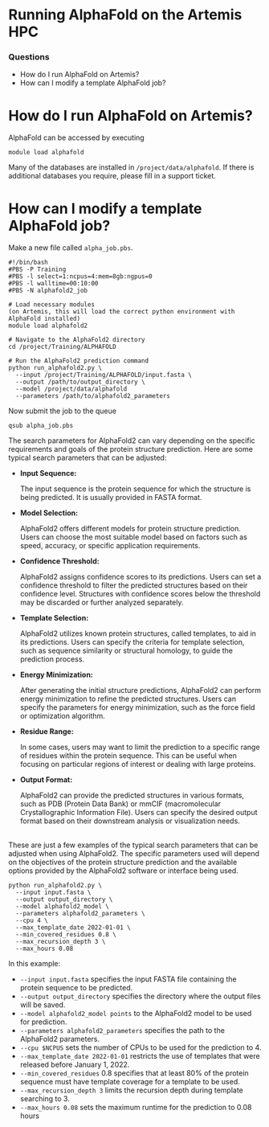 # Running AlphaFold on the Artemis HPC


<div class="questions">

### Questions

- How do I run AlphaFold on Artemis?
- How can I modify a template AlphaFold job?
</div>


# How do I run AlphaFold on Artemis?

AlphaFold can be accessed by executing
```
module load alphafold
```

Many of the databases are installed in `/project/data/alphafold`.
If there is additional databases you require, please fill in a support ticket.


# How can I modify a template AlphaFold job?

Make a new file called `alpha_job.pbs`.

```  
#!/bin/bash
#PBS -P Training
#PBS -l select=1:ncpus=4:mem=8gb:ngpus=0
#PBS -l walltime=00:10:00
#PBS -N alphafold2_job

# Load necessary modules 
(on Artemis, this will load the correct python environment with AlphaFold installed)
module load alphafold2

# Navigate to the AlphaFold2 directory
cd /project/Training/ALPHAFOLD

# Run the AlphaFold2 prediction command
python run_alphafold2.py \
  --input /project/Training/ALPHAFOLD/input.fasta \
  --output /path/to/output_directory \
  --model /project/data/alphafold
  --parameters /path/to/alphafold2_parameters

```

Now submit the job to the queue
```
qsub alpha_job.pbs
```

The search parameters for AlphaFold2 can vary depending on the specific requirements and goals of the protein structure prediction. Here are some typical search parameters that can be adjusted:

- **Input Sequence:** 

  The input sequence is the protein sequence for which the structure is being predicted. It is usually provided in FASTA format.

- **Model Selection:** 
  
  AlphaFold2 offers different models for protein structure prediction. Users can choose the most suitable model based on factors such as speed, accuracy, or specific application requirements.

- **Confidence Threshold:** 

  AlphaFold2 assigns confidence scores to its predictions. Users can set a confidence threshold to filter the predicted structures based on their confidence level. Structures with confidence scores below the threshold may be discarded or further analyzed separately.

- **Template Selection:** 

  AlphaFold2 utilizes known protein structures, called templates, to aid in its predictions. Users can specify the criteria for template selection, such as sequence similarity or structural homology, to guide the prediction process.

- **Energy Minimization:** 

  After generating the initial structure predictions, AlphaFold2 can perform energy minimization to refine the predicted structures. Users can specify the parameters for energy minimization, such as the force field or optimization algorithm.

- **Residue Range:** 

  In some cases, users may want to limit the prediction to a specific range of residues within the protein sequence. This can be useful when focusing on particular regions of interest or dealing with large proteins.

- **Output Format:** 

  AlphaFold2 can provide the predicted structures in various formats, such as PDB (Protein Data Bank) or mmCIF (macromolecular Crystallographic Information File). Users can specify the desired output format based on their downstream analysis or visualization needs.
<br><br>

These are just a few examples of the typical search parameters that can be adjusted when using AlphaFold2. The specific parameters used will depend on the objectives of the protein structure prediction and the available options provided by the AlphaFold2 software or interface being used.

```
python run_alphafold2.py \
  --input input.fasta \
  --output output_directory \
  --model alphafold2_model \
  --parameters alphafold2_parameters \
  --cpu 4 \
  --max_template_date 2022-01-01 \
  --min_covered_residues 0.8 \
  --max_recursion_depth 3 \
  --max_hours 0.08
```

In this example:

* `--input input.fasta` specifies the input FASTA file containing the protein sequence to be predicted.
* `--output output_directory` specifies the directory where the output files will be saved.
* `--model alphafold2_model points` to the AlphaFold2 model to be used for prediction.
* `--parameters alphafold2_parameters` specifies the path to the AlphaFold2 parameters.
* `--cpu $NCPUS` sets the number of CPUs to be used for the prediction to 4.
* `--max_template_date 2022-01-01` restricts the use of templates that were released before January 1, 2022.
* `--min_covered_residues` 0.8 specifies that at least 80% of the protein sequence must have template coverage for a template to be used.
* `--max_recursion_depth 3` limits the recursion depth during template searching to 3.
* `--max_hours 0.08` sets the maximum runtime for the prediction to 0.08 hours 




